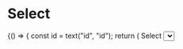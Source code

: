 
<Meta title="Objects/Form/Fields" component={Select} />

# Select

<Preview>
  <Story name="Select">
    {() => {
      const id = text("id", "id");
      return (
        <Fragment>
          <Label id={id} block>
            Select
          </Label>
          <Select
            id={text("id", "id")}
            name={text("name", "name")}
            options={[
              {
                text: text("option", "Option 1", "Option 1"),
                value: text("value", "value-1", "Option 1"),
              },
              {
                text: text("option", "Option 2", "Option 2"),
                value: text("value", "value-2", "Option 2"),
              },
            ]}
          />
        </Fragment>
      );
    }}
  </Story>
</Preview>
